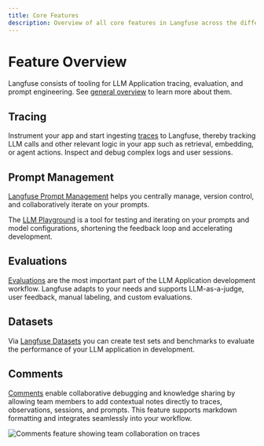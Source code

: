 ```yaml
---
title: Core Features
description: Overview of all core features in Langfuse across the different product areas.
---
```


# Feature Overview

Langfuse consists of tooling for LLM Application tracing, evaluation, and prompt engineering.
See [general overview](/docs) to learn more about them.

## Tracing

Instrument your app and start ingesting [traces](/docs/tracing) to Langfuse, thereby tracking LLM calls and other relevant logic in your app such as retrieval, embedding, or agent actions. Inspect and debug complex logs and user sessions.


<div className="h-6" />
<TracingOverview />

## Prompt Management

[Langfuse Prompt Management](/docs/prompts) helps you centrally manage, version control, and collaboratively iterate on your prompts.


<div className="h-6" />
<PromptOverview />

The [LLM Playground](/docs/playground) is a tool for testing and iterating on your prompts and model configurations, shortening the feedback loop and accelerating development.

<div className="h-6" />
<CloudflareVideo
  videoId="3cfab665df39518f15fc18813cf82e3f"
  aspectRatio={16 / 10.47}
  title="LLM Playground"
/>

## Evaluations

[Evaluations](/docs/scores) are the most important part of the LLM Application development workflow. Langfuse adapts to your needs and supports LLM-as-a-judge, user feedback, manual labeling, and custom evaluations.


<div className="h-6" />
<EvaluationOverview />

## Datasets

Via [Langfuse Datasets](/docs/datasets) you can create test sets and benchmarks to evaluate the performance of your LLM application in development.


<div className="h-6" />
<DatasetsOverview />

## Comments

[Comments](/docs/comments) enable collaborative debugging and knowledge sharing by allowing team members to add contextual notes directly to traces, observations, sessions, and prompts. This feature supports markdown formatting and integrates seamlessly into your workflow.

<div className="h-6" />
<Frame border className="max-w-4xl">
  <img src="/images/docs/comments-feature-overview.png" alt="Comments feature showing team collaboration on traces" />
</Frame>
